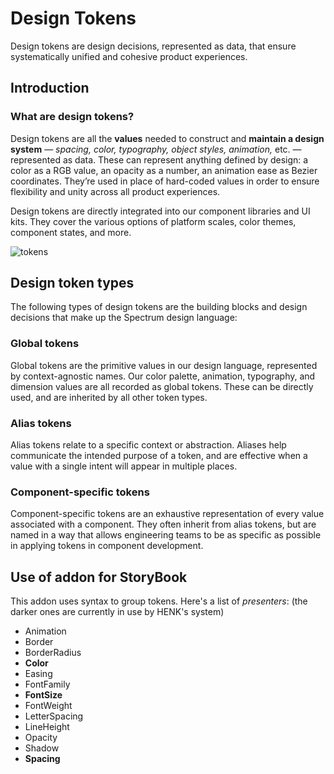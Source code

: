 
<Meta title="Design Tokens/Intro" />

# Design Tokens

Design tokens are design decisions, represented as data, that ensure systematically unified and cohesive product experiences.

## Introduction

### What are design tokens?

Design tokens are all the **values** needed to construct and **maintain a design system** — *spacing, color, typography, object styles, animation,* etc. — represented as data. These can represent anything defined by design: a color as a RGB value, an opacity as a number, an animation ease as Bezier coordinates. They’re used in place of hard-coded values in order to ensure flexibility and unity across all product experiences.

Design tokens are directly integrated into our component libraries and UI kits. They cover the various options of platform scales, color themes, component states, and more.

![tokens](https://spectrum.adobe.com/static/images/design_tokens@2x_1649708322885.png "title")

## Design token types

The following types of design tokens are the building blocks and design decisions that make up the Spectrum design language:

### Global tokens

Global tokens are the primitive values in our design language, represented by context-agnostic names. Our color palette, animation, typography, and dimension values are all recorded as global tokens. These can be directly used, and are inherited by all other token types.

### Alias tokens

Alias tokens relate to a specific context or abstraction. Aliases help communicate the intended purpose of a token, and are effective when a value with a single intent will appear in multiple places.

### Component-specific tokens

Component-specific tokens are an exhaustive representation of every value associated with a component. They often inherit from alias tokens, but are named in a way that allows engineering teams to be as specific as possible in applying tokens in component development.

## Use of addon for StoryBook

This addon uses syntax to group tokens. Here's a list of *presenters*:
(the darker ones are currently in use by HENK's system)

- Animation
- Border
- BorderRadius
- **Color**
- Easing
- FontFamily
- **FontSize**
- FontWeight
- LetterSpacing
- LineHeight
- Opacity
- Shadow
- **Spacing**